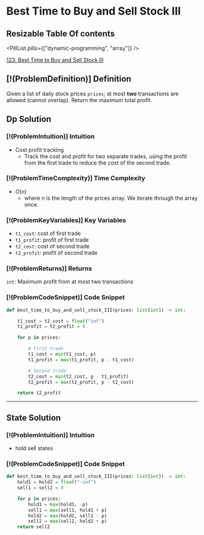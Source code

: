 # Best Time to Buy and Sell Stock III

## Resizable Table Of contents

<DifficultyBadge difficulty="hard" />

<PillList pills={["dynamic-programming", "array"]} />

[123. Best Time to Buy and Sell Stock III](https://leetcode.com/problems/best-time-to-buy-and-sell-stock-iii)

## [!(ProblemDefinition)] Definition

Given a list of daily stock prices `prices`; at most **two** transactions are allowed (cannot overlap). Return the maximum total profit.

## Dp Solution

### [!(ProblemIntuition)] Intuition

- Cost profit tracking
    - Track the cost and profit for two separate trades, using the profit from the first trade to reduce the cost of the second trade.

### [!(ProblemTimeComplexity)] Time Complexity

- $O(n)$
    - where n is the length of the prices array. We iterate through the array once.

### [!(ProblemKeyVariables)] Key Variables

- `t1_cost`: cost of first trade
- `t1_profit`: profit of first trade
- `t2_cost`: cost of second trade
- `t2_profit`: profit of second trade

### [!(ProblemReturns)] Returns

`int`: Maximum profit from at most two transactions

### [!(ProblemCodeSnippet)] Code Snippet

```python meta="source=problems/123-best-time-to-buy-and-sell-stock-iii/dp.py"
def best_time_to_buy_and_sell_stock_III(prices: list[int]) -> int:

    t1_cost = t2_cost = float("inf")
    t1_profit = t2_profit = 0

    for p in prices:

        # First trade
        t1_cost = min(t1_cost, p) 
        t1_profit = max(t1_profit, p - t1_cost)

        # Second trade
        t2_cost = min(t2_cost, p - t1_profit)
        t2_profit = max(t2_profit, p - t2_cost)

    return t2_profit
```


---

## State Solution

### [!(ProblemIntuition)] Intuition

- hold sell states

### [!(ProblemCodeSnippet)] Code Snippet

```python meta="source=problems/123-best-time-to-buy-and-sell-stock-iii/state.py"
def best_time_to_buy_and_sell_stock_III(prices: list[int]) -> int:
    hold1 = hold2 = float("-inf")
    sell1 = sell2 = 0

    for p in prices:
        hold1 = max(hold1, -p)
        sell1 = max(sell1, hold1 + p)
        hold2 = max(hold2, sell1 - p)
        sell2 = max(sell2, hold2 + p)
    return sell2
```

